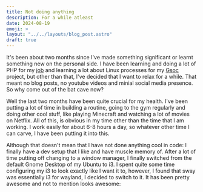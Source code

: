 ```yaml
---
title: Not doing anything
description: For a while atleast
date: 2024-08-19
emoji: >
layout: "../../layouts/blog_post.astro"
draft: true
---
```


It's been about two months since I've made something significant or learnt something new on the personal side.
I have been learning and doing a lot of PHP for my [job](https://github.com/newtoallofthis123/Approach) and learning a lot about Linux processes for my [Gsoc]('/gsoc/logs') project,
but other than that, I've decided that I want to relax for a while.
That meant no blog posts, no youtube videos and minial social media presence.
So why come out of the bat cave now?

Well the last two months have been quite crucial for my health. I've been putting a lot of time in building a routine, going to the gym
regularly and doing other cool stuff, like playing Minecraft and watching a lot of movies on Netflix.
All of this, is obvious in my time other than the time that I am working. I work easily for about 6-8 hours a day, so whatever other time I
can carve, I have been putting it into this.

Although that doesn't mean that I have not done anything cool in code: I finally have a dev setup that I like and have muscle memory of.
After a lot of time putting off changing to a window manager, I finally switched from the default Gnome Desktop of my Ubuntu to i3.
I spent quite some time configuring my i3 to look exactly like I want it to, however, I found that sway was essentially i3 for wayland, I decided to switch to it.
It has been pretty awesome and not to mention looks awesome:


<Tweet id="1823790323623190568" client:load />
